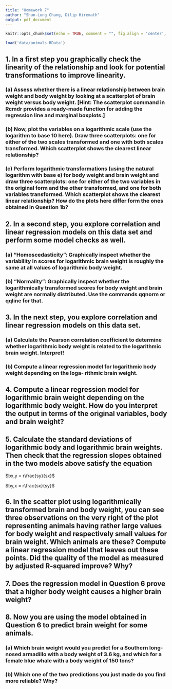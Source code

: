 ```yaml
---
title: "Homework 7"
author: "Shun-Lung Chang, Dilip Hiremath"
output: pdf_document
---
```


```r
knitr::opts_chunk$set(echo = TRUE, comment = "", fig.align = 'center', fig.height = 3, fig.width = 6, message = FALSE, warning = FALSE)
```

```r
load('data/animals.RData')
```

## 1. In a first step you graphically check the linearity of the relationship and look for potential transformations to improve linearity.

### (a) Assess whether there is a linear relationship between brain weight and body weight by looking at a scatterplot of brain weight versus body weight. [Hint: The scatterplot command in Rcmdr provides a ready-made function for adding the regression line and marginal boxplots.]

### (b) Now, plot the variables on a logarithmic scale (use the logarithm to base 10 here). Draw three scatterplots: one for either of the two scales transformed and one with both scales transformed. Which scatterplot shows the clearest linear relationship?

### (c) Perform logarithmic transformations (using the natural logarithm with base e) for body weight and brain weight and draw three scatterplots: one for either of the two variables in the original form and the other transformed, and one for both variables transformed. Which scatterplot shows the clearest linear relationship? How do the plots here differ form the ones obtained in Question 1b?

## 2. In a second step, you explore correlation and linear regression models on this data set and perform some model checks as well.

### (a) "Homoscedasticity": Graphically inspect whether the variability in scores for logarithmic brain weight is roughly the same at all values of logarithmic body weight.

### (b) "Normality": Graphically inspect whether the logarithmically transformed scores for body weight and brain weight are normally distributed. Use the commands qqnorm or qqline for that.

## 3. In the next step, you explore correlation and linear regression models on this data set.

### (a) Calculate the Pearson correlation coefficient to determine whether logarithmic body weight is related to the logarithmic brain weight. Interpret!

### (b) Compute a linear regression model for logarithmic body weight depending on the loga- rithmic brain weight.

## 4. Compute a linear regression model for logarithmic brain weight depending on the logarithmic body weight. How do you interpret the output in terms of the original variables, body and brain weight?

## 5. Calculate the standard deviations of logarithmic body and logarithmic brain weights. Then check that the regression slopes obtained in the two models above satisfy the equation
$bx,y = r\frac{sy}{sx}$

$by,x = r\frac{sx}{sy}$

## 6. In the scatter plot using logarithmically transformed brain and body weight, you can see three observations on the very right of the plot representing animals having rather large values for body weight and respectively small values for brain weight. Which animals are these? Compute a linear regression model that leaves out these points. Did the quality of the model as measured by adjusted R-squared improve? Why?

## 7. Does the regression model in Question 6 prove that a higher body weight causes a higher brain weight?

## 8. Now you are using the model obtained in Question 6 to predict brain weight for some animals.

### (a) Which brain weight would you predict for a Southern long-nosed armadillo with a body weight of 3.6 kg, and which for a female blue whale with a body weight of 150 tons?

### (b) Which one of the two predictions you just made do you find more reliable? Why?